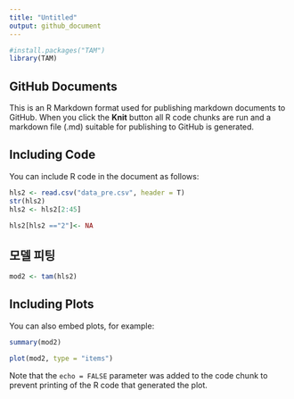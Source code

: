 ```yaml
---
title: "Untitled"
output: github_document
---
```


```r
#install.packages("TAM")
library(TAM)
```

## GitHub Documents

This is an R Markdown format used for publishing markdown documents to GitHub. When you click the **Knit** button all R code chunks are run and a markdown file (.md) suitable for publishing to GitHub is generated.

## Including Code

You can include R code in the document as follows:

```r
hls2 <- read.csv("data_pre.csv", header = T)
str(hls2)
hls2 <- hls2[2:45]

hls2[hls2 =="2"]<- NA


```

## 모델 피팅
```r

mod2 <- tam(hls2)

```

## Including Plots

You can also embed plots, for example:

```r
summary(mod2)

plot(mod2, type = "items")

```

Note that the `echo = FALSE` parameter was added to the code chunk to prevent printing of the R code that generated the plot.
